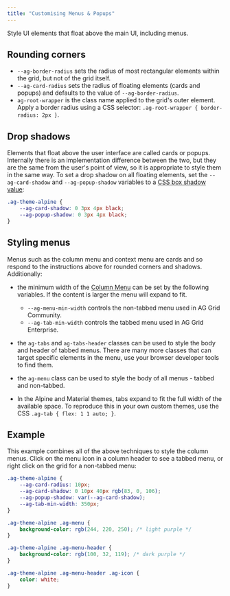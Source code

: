 ```yaml
---
title: "Customising Menus & Popups"
---
```


Style UI elements that float above the main UI, including menus.

## Rounding corners

- `--ag-border-radius` sets the radius of most rectangular elements within the grid, but not of the grid itself.
- `--ag-card-radius` sets the radius of floating elements (cards and popups) and defaults to the value of `--ag-border-radius`.
- `ag-root-wrapper` is the class name applied to the grid's outer element. Apply a border radius using a CSS selector: `.ag-root-wrapper { border-radius: 2px }`.

## Drop shadows

Elements that float above the user interface are called cards or popups. Internally there is an implementation difference between the two, but they are the same from the user's point of view, so it is appropriate to style them in the same way. To set a drop shadow on all floating elements, set the `--ag-card-shadow` and `--ag-popup-shadow` variables to a [CSS box shadow value](https://developer.mozilla.org/en-US/docs/Web/CSS/box-shadow):

```css
.ag-theme-alpine {
    --ag-card-shadow: 0 3px 4px black;
    --ag-popup-shadow: 0 3px 4px black;
}
```

## Styling menus

Menus such as the column menu and context menu are cards and so respond to the instructions above for rounded corners and shadows. Additionally:

- the minimum width of the [Column Menu](/column-menu/) can be set by the following variables. If the content is larger the menu will expand to fit.
    - `--ag-menu-min-width` controls the non-tabbed menu used in AG Grid Community.
    - `--ag-tab-min-width` controls the tabbed menu used in AG Grid Enterprise.

- the `ag-tabs` and `ag-tabs-header` classes can be used to style the body and header of tabbed menus. There are many more classes that can target specific elements in the menu, use your browser developer tools to find them.
- the `ag-menu` class can be used to style the body of all menus - tabbed and non-tabbed.
- In the Alpine and Material themes, tabs expand to fit the full width of the available space. To reproduce this in your own custom themes, use the CSS `.ag-tab { flex: 1 1 auto; }`.

## Example

This example combines all of the above techniques to style the column menus. Click on the menu icon in a column header to see a tabbed menu, or right click on the grid for a non-tabbed menu:

```css
.ag-theme-alpine {
    --ag-card-radius: 10px;
    --ag-card-shadow: 0 10px 40px rgb(83, 0, 106);
    --ag-popup-shadow: var(--ag-card-shadow);
    --ag-tab-min-width: 350px;
}

.ag-theme-alpine .ag-menu {
    background-color: rgb(244, 220, 250); /* light purple */
}

.ag-theme-alpine .ag-menu-header {
    background-color: rgb(100, 32, 119); /* dark purple */
}

.ag-theme-alpine .ag-menu-header .ag-icon {
    color: white;
}
```

<GridExampleRunner title='Styling Menus' name='styling-menus' type='generated' options='{ "exampleHeight": 450, "enterprise": true, "modules": ["clientside", "rowgrouping", "menu", "clipboard", "setfilter", "columnpanel"]  }'></GridExampleRunner>